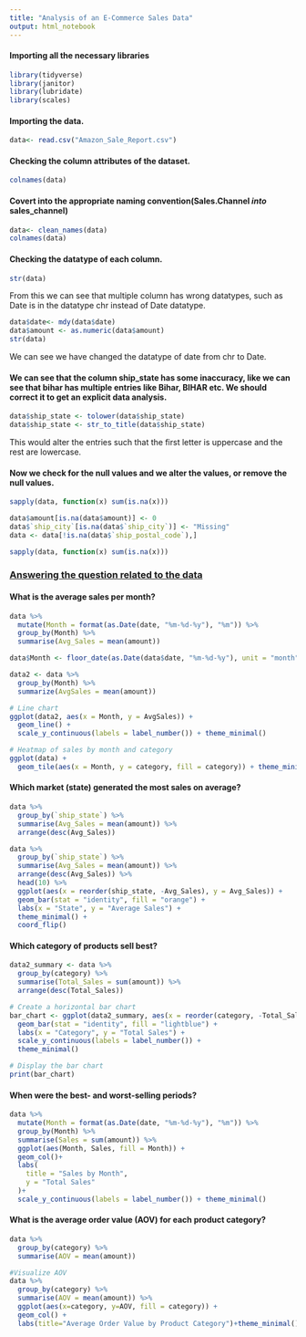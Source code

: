 ---
title: "Analysis of an E-Commerce Sales Data"
output: html_notebook
---

#### Importing all the necessary libraries

```{r}
library(tidyverse)
library(janitor)
library(lubridate)
library(scales)
```

#### Importing the data.

```{r}
data<- read.csv("Amazon_Sale_Report.csv")
```

#### Checking the column attributes of the dataset.

```{r}
colnames(data)
```

#### Covert into the appropriate naming convention(Sales.Channel *into* sales_channel)

```{r}
data<- clean_names(data)
colnames(data)
```

#### Checking the datatype of each column.

```{r}
str(data)
```

From this we can see that multiple column has wrong datatypes, such as Date is in the datatype chr instead of Date datatype.

```{r}
data$date<- mdy(data$date)
data$amount <- as.numeric(data$amount)
str(data)
```

We can see we have changed the datatype of date from chr to Date.

#### We can see that the column ship_state has some inaccuracy, like we can see that bihar has multiple entries like Bihar, BIHAR etc. We should correct it to get an explicit data analysis.

```{r}
data$ship_state <- tolower(data$ship_state)
data$ship_state <- str_to_title(data$ship_state)
```

This would alter the entries such that the first letter is uppercase and the rest are lowercase.

#### Now we check for the null values and we alter the values, or remove the null values.

```{r}
sapply(data, function(x) sum(is.na(x)))
```

```{r}
data$amount[is.na(data$amount)] <- 0
data$`ship_city`[is.na(data$`ship_city`)] <- "Missing"
data <- data[!is.na(data$`ship_postal_code`),]
```

```{r}
sapply(data, function(x) sum(is.na(x)))
```

### [**Answering the question related to the data**]{.underline}

#### **What is the average sales per month?**

```{r}
data %>% 
  mutate(Month = format(as.Date(date, "%m-%d-%y"), "%m")) %>% 
  group_by(Month) %>%
  summarise(Avg_Sales = mean(amount))
```

```{r}
data$Month <- floor_date(as.Date(data$date, "%m-%d-%y"), unit = "month")
```

```{r}
data2 <- data %>% 
  group_by(Month) %>%
  summarize(AvgSales = mean(amount))
```

```{r}
# Line chart 
ggplot(data2, aes(x = Month, y = AvgSales)) +
  geom_line() + 
  scale_y_continuous(labels = label_number()) + theme_minimal()
```

```{r}
# Heatmap of sales by month and category
ggplot(data) +
  geom_tile(aes(x = Month, y = category, fill = category)) + theme_minimal()
```

#### **Which market (state) generated the most sales on average?**

```{r}
data %>% 
  group_by(`ship_state`) %>%
  summarise(Avg_Sales = mean(amount)) %>%
  arrange(desc(Avg_Sales))
```

```{r}
data %>%
  group_by(`ship_state`) %>%
  summarise(Avg_Sales = mean(amount)) %>%
  arrange(desc(Avg_Sales)) %>%
  head(10) %>%
  ggplot(aes(x = reorder(ship_state, -Avg_Sales), y = Avg_Sales)) +
  geom_bar(stat = "identity", fill = "orange") +
  labs(x = "State", y = "Average Sales") +
  theme_minimal() +
  coord_flip()
```

#### **Which category of products sell best?**

```{r}
data2_summary <- data %>%
  group_by(category) %>%
  summarise(Total_Sales = sum(amount)) %>%
  arrange(desc(Total_Sales))
```

```{r}
# Create a horizontal bar chart
bar_chart <- ggplot(data2_summary, aes(x = reorder(category, -Total_Sales), y = Total_Sales)) +
  geom_bar(stat = "identity", fill = "lightblue") +
  labs(x = "Category", y = "Total Sales") +
  scale_y_continuous(labels = label_number()) +
  theme_minimal()

# Display the bar chart
print(bar_chart)
```

#### **When were the best- and worst-selling periods?**

```{r}
data %>%
  mutate(Month = format(as.Date(date, "%m-%d-%y"), "%m")) %>%
  group_by(Month) %>%
  summarise(Sales = sum(amount)) %>%
  ggplot(aes(Month, Sales, fill = Month)) + 
  geom_col()+
  labs(
    title = "Sales by Month",
    y = "Total Sales"  
  )+
  scale_y_continuous(labels = label_number()) + theme_minimal()
```

#### **What is the average order value (AOV) for each product category?**

```{r}
data %>%
  group_by(category) %>%
  summarise(AOV = mean(amount))
```

```{r}
#Visualize AOV
data %>% 
  group_by(category) %>%
  summarise(AOV = mean(amount)) %>%
  ggplot(aes(x=category, y=AOV, fill = category)) +
  geom_col() +
  labs(title="Average Order Value by Product Category")+theme_minimal()
```
